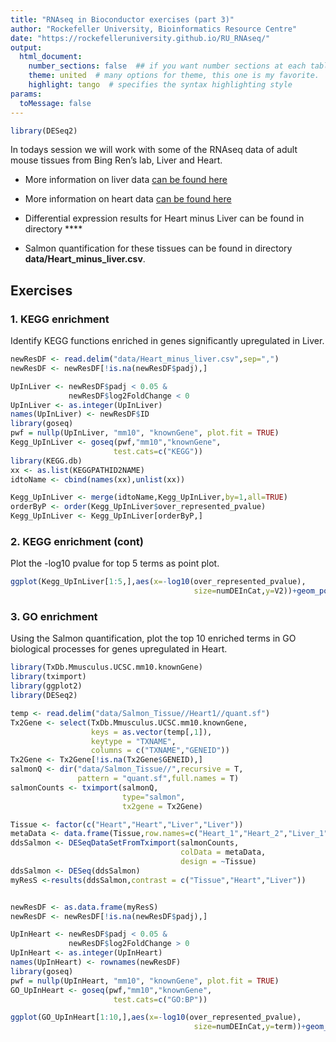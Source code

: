 ```yaml
---
title: "RNAseq in Bioconductor exercises (part 3)"
author: "Rockefeller University, Bioinformatics Resource Centre"
date: "https://rockefelleruniversity.github.io/RU_RNAseq/"
output: 
  html_document:
    number_sections: false  ## if you want number sections at each table header
    theme: united  # many options for theme, this one is my favorite.
    highlight: tango  # specifies the syntax highlighting style
params:
  toMessage: false    
---
```



```r
library(DESeq2)
```

In todays session we will work with some of the RNAseq data of adult mouse tissues from Bing Ren's lab, Liver and Heart.  

- More information on liver data [can be found here ](https://www.encodeproject.org/experiments/ENCSR000CHB/)
- More information on heart data [can be found here ](https://www.encodeproject.org/experiments/ENCSR000CGZ/)

- Differential expression results for Heart minus Liver can be found in directory ****

- Salmon quantification for these tissues can be found in directory **data/Heart_minus_liver.csv**.

## Exercises

### 1. KEGG enrichment
Identify KEGG functions enriched in genes significantly upregulated in Liver.

```r
newResDF <- read.delim("data/Heart_minus_liver.csv",sep=",")
newResDF <- newResDF[!is.na(newResDF$padj),]

UpInLiver <- newResDF$padj < 0.05 & 
             newResDF$log2FoldChange < 0
UpInLiver <- as.integer(UpInLiver)
names(UpInLiver) <- newResDF$ID
library(goseq)
pwf = nullp(UpInLiver, "mm10", "knownGene", plot.fit = TRUE)
Kegg_UpInLiver <- goseq(pwf,"mm10","knownGene",
                       test.cats=c("KEGG"))
library(KEGG.db)
xx <- as.list(KEGGPATHID2NAME)
idtoName <- cbind(names(xx),unlist(xx))

Kegg_UpInLiver <- merge(idtoName,Kegg_UpInLiver,by=1,all=TRUE)
orderByP <- order(Kegg_UpInLiver$over_represented_pvalue)
Kegg_UpInLiver <- Kegg_UpInLiver[orderByP,]
```

### 2. KEGG enrichment (cont)
Plot the -log10 pvalue for top 5 terms as point plot.

```r
ggplot(Kegg_UpInLiver[1:5,],aes(x=-log10(over_represented_pvalue),
                                         size=numDEInCat,y=V2))+geom_point()+theme_bw()

```

### 3. GO enrichment
Using the Salmon quantification, plot the top 10 enriched terms in GO biological processes for genes upregulated in Heart.

```r
library(TxDb.Mmusculus.UCSC.mm10.knownGene)
library(tximport)
library(ggplot2)
library(DESeq2)

temp <- read.delim("data/Salmon_Tissue//Heart1//quant.sf")
Tx2Gene <- select(TxDb.Mmusculus.UCSC.mm10.knownGene,
                  keys = as.vector(temp[,1]),
                  keytype = "TXNAME",
                  columns = c("TXNAME","GENEID"))
Tx2Gene <- Tx2Gene[!is.na(Tx2Gene$GENEID),]
salmonQ <- dir("data/Salmon_Tissue//",recursive = T,
               pattern = "quant.sf",full.names = T)
salmonCounts <- tximport(salmonQ,
                         type="salmon",
                         tx2gene = Tx2Gene)

Tissue <- factor(c("Heart","Heart","Liver","Liver"))
metaData <- data.frame(Tissue,row.names=c("Heart_1","Heart_2","Liver_1","Liver_2"))
ddsSalmon <- DESeqDataSetFromTximport(salmonCounts,
                                      colData = metaData,
                                      design = ~Tissue)
ddsSalmon <- DESeq(ddsSalmon)
myResS <-results(ddsSalmon,contrast = c("Tissue","Heart","Liver"))


newResDF <- as.data.frame(myResS)
newResDF <- newResDF[!is.na(newResDF$padj),]

UpInHeart <- newResDF$padj < 0.05 & 
             newResDF$log2FoldChange > 0
UpInHeart <- as.integer(UpInHeart)
names(UpInHeart) <- rownames(newResDF)
library(goseq)
pwf = nullp(UpInHeart, "mm10", "knownGene", plot.fit = TRUE)
GO_UpInHeart <- goseq(pwf,"mm10","knownGene",
                       test.cats=c("GO:BP"))

ggplot(GO_UpInHeart[1:10,],aes(x=-log10(over_represented_pvalue),
                                         size=numDEInCat,y=term))+geom_point()+theme_bw()

```


